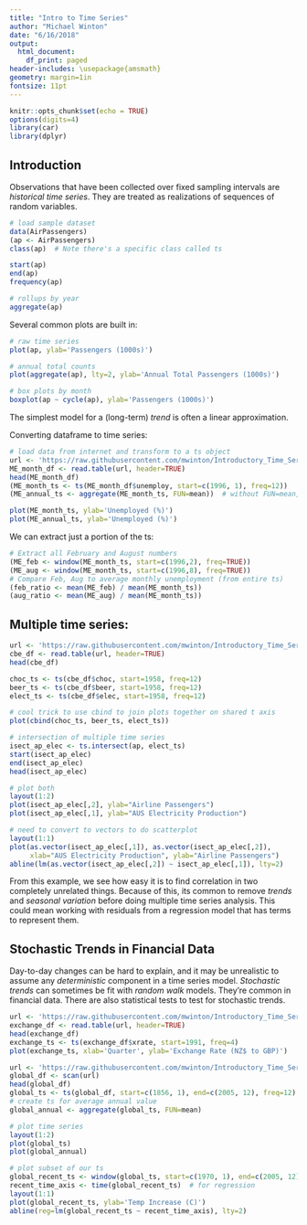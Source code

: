 ```yaml
---
title: "Intro to Time Series"
author: "Michael Winton"
date: "6/16/2018"
output:
  html_document:
    df_print: paged
header-includes: \usepackage{amsmath}
geometry: margin=1in
fontsize: 11pt
---
```


```r
knitr::opts_chunk$set(echo = TRUE)
options(digits=4)
library(car)
library(dplyr)
```

## Introduction

Observations that have been collected over fixed sampling intervals are _historical time series_.  They are treated as realizations of sequences of random variables.  

```r
# load sample dataset
data(AirPassengers)
(ap <- AirPassengers)
class(ap)  # Note there's a specific class called ts

start(ap)
end(ap)
frequency(ap)

# rollups by year
aggregate(ap)

```

Several common plots are built in:
```r
# raw time series
plot(ap, ylab='Passengers (1000s)')

# annual total counts
plot(aggregate(ap), lty=2, ylab='Annual Total Passengers (1000s)')

# box plots by month
boxplot(ap ~ cycle(ap), ylab='Passengers (1000s)')
```

The simplest model for a (long-term) _trend_ is often a linear approximation.

Converting dataframe to time series:

```r
# load data from internet and transform to a ts object
url <- 'https://raw.githubusercontent.com/mwinton/Introductory_Time_Series_with_R_datasets/master/Maine.dat'
ME_month_df <- read.table(url, header=TRUE)
head(ME_month_df)
(ME_month_ts <- ts(ME_month_df$unemploy, start=c(1996, 1), freq=12))
(ME_annual_ts <- aggregate(ME_month_ts, FUN=mean))  # without FUN=mean, we get a sum by default

plot(ME_month_ts, ylab='Unemployed (%)')
plot(ME_annual_ts, ylab='Unemployed (%)')
```

We can extract just a portion of the ts:
```r
# Extract all February and August numbers
(ME_feb <- window(ME_month_ts, start=c(1996,2), freq=TRUE))
(ME_aug <- window(ME_month_ts, start=c(1996,8), freq=TRUE))
# Compare Feb, Aug to average monthly unemployment (from entire ts)
(feb_ratio <- mean(ME_feb) / mean(ME_month_ts))
(aug_ratio <- mean(ME_aug) / mean(ME_month_ts))
```

## Multiple time series:
```r
url <- 'https://raw.githubusercontent.com/mwinton/Introductory_Time_Series_with_R_datasets/master/cbe.dat'
cbe_df <- read.table(url, header=TRUE)
head(cbe_df)

choc_ts <- ts(cbe_df$choc, start=1958, freq=12)
beer_ts <- ts(cbe_df$beer, start=1958, freq=12)
elect_ts <- ts(cbe_df$elec, start=1958, freq=12)

# cool trick to use cbind to join plots together on shared t axis
plot(cbind(choc_ts, beer_ts, elect_ts))

# intersection of multiple time series
isect_ap_elec <- ts.intersect(ap, elect_ts)
start(isect_ap_elec)
end(isect_ap_elec)
head(isect_ap_elec)

# plot both
layout(1:2)
plot(isect_ap_elec[,2], ylab="Airline Passengers")
plot(isect_ap_elec[,1], ylab="AUS Electricity Production")

# need to convert to vectors to do scatterplot
layout(1:1)
plot(as.vector(isect_ap_elec[,1]), as.vector(isect_ap_elec[,2]),
     xlab="AUS Electricity Production", ylab="Airline Passengers")
abline(lm(as.vector(isect_ap_elec[,2]) ~ isect_ap_elec[,1]), lty=2)
```

From this example, we see how easy it is to find correlation in two completely unrelated things.  Because of this, its common to remove _trends_ and _seasonal variation_ before doing multiple time series analysis.  This could mean working with residuals from a regression model that has terms to represent them.

## Stochastic Trends in Financial Data

Day-to-day changes can be hard to explain, and it may be unrealistic to assume any _deterministic_ component in a time series model.  _Stochastic trends_ can sometimes be fit with _random walk_ models.  They're common in financial data.  There are also statistical tests to test for stochastic trends.

```r
url <- 'https://raw.githubusercontent.com/mwinton/Introductory_Time_Series_with_R_datasets/master/pounds_nz.dat'
exchange_df <- read.table(url, header=TRUE)
head(exchange_df)
exchange_ts <- ts(exchange_df$xrate, start=1991, freq=4)
plot(exchange_ts, xlab='Quarter', ylab='Exchange Rate (NZ$ to GBP)')
```

```r
url <- 'https://raw.githubusercontent.com/mwinton/Introductory_Time_Series_with_R_datasets/master/global.dat'
global_df <- scan(url)
head(global_df)
global_ts <- ts(global_df, start=c(1856, 1), end=c(2005, 12), freq=12)
# create ts for average annual value
global_annual <- aggregate(global_ts, FUN=mean)

# plot time series
layout(1:2)
plot(global_ts)
plot(global_annual)

# plot subset of our ts
global_recent_ts <- window(global_ts, start=c(1970, 1), end=c(2005, 12))
recent_time_axis <- time(global_recent_ts)  # for regression
layout(1:1)
plot(global_recent_ts, ylab='Temp Increase (C)')
abline(reg=lm(global_recent_ts ~ recent_time_axis), lty=2)
```